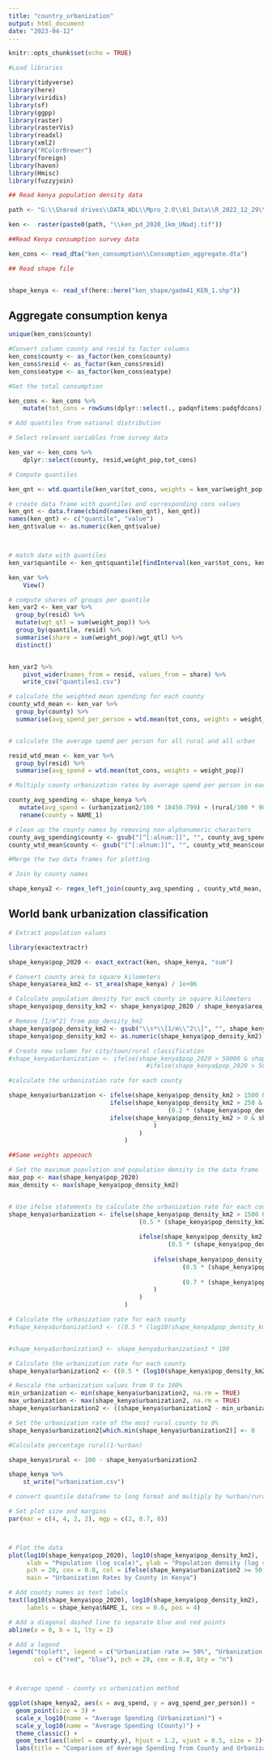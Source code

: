 ```yaml
---
title: "country_urbanization"
output: html_document
date: "2023-04-12"
---
```


```r
knitr::opts_chunk$set(echo = TRUE)
```

```r
#Load libraries

library(tidyverse)
library(here)
library(viridis)
library(sf)
library(ggpp)
library(raster)
library(rasterVis)
library(readxl)
library(xml2)
library("RColorBrewer")
library(foreign)
library(haven)
library(Hmisc)
library(fuzzyjoin)
```


```r
## Read kenya population density data

path <- "G:\\Shared drives\\DATA_WDL\\Mpro_2.0\\01_Data\\R_2022_12_29\\2023_01_23_2017ppp\\01_inputs\\population\\World pop\\Kenya"

ken <-  raster(paste0(path, "\\ken_pd_2020_1km_UNadj.tif"))

##Read Kenya consumption survey data

ken_cons <- read_dta("ken_consumption\\Consumption_aggregate.dta")

## Read shape file


shape_kenya <- read_sf(here::here("ken_shape/gadm41_KEN_1.shp"))


```

## Aggregate consumption kenya

```r
unique(ken_cons$county)
```


```r

#Convert column county and resid to factor columns
ken_cons$county <- as_factor(ken_cons$county)
ken_cons$resid <- as_factor(ken_cons$resid)
ken_cons$eatype <- as_factor(ken_cons$eatype)
```



```r
#Get the total consumption

ken_cons <- ken_cons %>%
    mutate(tot_cons = rowSums(dplyr::select(., padqnfitems:padqfdcons)))


```

```r
# Add quantiles from national distribution

# Select relevant variables from survey data

ken_var <- ken_cons %>% 
    dplyr::select(county, resid,weight_pop,tot_cons)

# Compute quantiles

ken_qnt <- wtd.quantile(ken_var$tot_cons, weights = ken_var$weight_pop, probs = seq(0, 1, 0.1))

# create data frame with quantiles and corresponding cons values
ken_qnt <- data.frame(cbind(names(ken_qnt), ken_qnt))
names(ken_qnt) <- c("quantile", "value")
ken_qnt$value <- as.numeric(ken_qnt$value)



# match data with quantiles
ken_var$quantile <- ken_qnt$quantile[findInterval(ken_var$tot_cons, ken_qnt$value, all.inside = TRUE)+1]

ken_var %>% 
    View()
```


```r
# compute shares of groups per quantile
ken_var2 <- ken_var %>%
  group_by(resid) %>%
  mutate(wgt_qtl = sum(weight_pop)) %>% 
  group_by(quantile, resid) %>%
  summarise(share = sum(weight_pop)/wgt_qtl) %>%
  distinct()


ken_var2 %>% 
    pivot_wider(names_from = resid, values_from = share) %>% 
    write_csv("quantiles1.csv")

```
```r

# calculate the weighted mean spending for each county
county_wtd_mean <- ken_var %>%
  group_by(county) %>%
  summarise(avg_spend_per_person = wtd.mean(tot_cons, weights = weight_pop))


# calculate the average spend per person for all rural and all urban

resid_wtd_mean <- ken_var %>%
  group_by(resid) %>%
  summarise(avg_spend = wtd.mean(tot_cons, weights = weight_pop))

```
```r
# Multiply county urbanization rates by average spend per person in each rural and urban area

county_avg_spending <- shape_kenya %>%
   mutate(avg_spend = (urbanization2/100 * 18450.799) + (rural/100 * 9094.087)) %>% 
   rename(county = NAME_1)

```




```r

# clean up the county names by removing non-alphanumeric characters
county_avg_spending$county <- gsub("[^[:alnum:]]", "", county_avg_spending$county)
county_wtd_mean$county <- gsub("[^[:alnum:]]", "", county_wtd_mean$county)

#Merge the two data frames for plotting

# Join by county names

shape_kenya2 <- regex_left_join(county_avg_spending , county_wtd_mean, by = "county", ignore_case = TRUE)

```


## World bank urbanization classification
```r
# Extract population values

library(exactextractr)

shape_kenya$pop_2020 <- exact_extract(ken, shape_kenya, "sum")

```



```r
# Convert county area to square kilometers
shape_kenya$area_km2 <- st_area(shape_kenya) / 1e+06
```


```r
# Calculate population density for each county in square kilometers
shape_kenya$pop_density_km2 <- shape_kenya$pop_2020 / shape_kenya$area_km2
```

```r
# Remove [1/m^2] from pop_density_km2
shape_kenya$pop_density_km2 <- gsub("\\s*\\[1/m\\^2\\]", "", shape_kenya$pop_density_km2)
shape_kenya$pop_density_km2 <- as.numeric(shape_kenya$pop_density_km2)
```




```r
# Create new column for city/town/rural classification
#shape_kenya$urbanization <- ifelse(shape_kenya$pop_2020 > 50000 & shape_kenya$pop_density_km2 > 1500, "City", 
                                      #ifelse(shape_kenya$pop_2020 > 5000 & #shape_kenya$pop_density_km2 > 250, "Town", "Rural"))

```



```r

#calculate the urbanization rate for each county

shape_kenya$urbanization <- ifelse(shape_kenya$pop_density_km2 > 1500 & shape_kenya$pop_2020 >= 50000,(0.6 * (shape_kenya$pop_density_km2 / max_density) + 0.4 * (shape_kenya$pop_2020 / max_pop)) * 100,
                            ifelse(shape_kenya$pop_density_km2 > 250 & shape_kenya$pop_2020 >= 5000,
                                            (0.2 * (shape_kenya$pop_density_km2 / max_density) + 0.8 * (shape_kenya$pop_2020 / max_pop)) * 100,
                            ifelse(shape_kenya$pop_density_km2 > 0 & shape_kenya$pop_density_km2 <= 250 & shape_kenya$pop_2020 > 0 & shape_kenya$pop_2020 < 5000, (0.1 * (shape_kenya$pop_density_km2 / max_density) + 0.9 * (shape_kenya$pop_2020 / max_pop)) * 100, (shape_kenya$pop_density_km2 / max_density) * 7 + (shape_kenya$pop_2020 / max_pop) * 3
                                        )
                                    )
                                )

```


```r
##Same weights appeoach

# Set the maximum population and population density in the data frame
max_pop <- max(shape_kenya$pop_2020)
max_density <- max(shape_kenya$pop_density_km2)


# Use ifelse statements to calculate the urbanization rate for each county
shape_kenya$urbanization <- ifelse(shape_kenya$pop_density_km2 > 1500 & shape_kenya$pop_2020 >= 50000,
                                    (0.5 * (shape_kenya$pop_density_km2 / max_density + shape_kenya$pop_2020 / max_pop)) * 100,
                                      
                                    ifelse(shape_kenya$pop_density_km2 > 250 & shape_kenya$pop_2020 >= 5000,
                                            (0.5 * (shape_kenya$pop_density_km2 / max_density + shape_kenya$pop_2020 / max_pop)) * 100,
                                        
                                        ifelse(shape_kenya$pop_density_km2 > 0 & shape_kenya$pop_density_km2 <= 250 & shape_kenya$pop_2020 > 0 & shape_kenya$pop_2020 < 5000,
                                                (0.5 * (shape_kenya$pop_density_km2 / max_density + shape_kenya$pop_2020 / max_pop)) * 100,
                                            
                                                (0.7 * (shape_kenya$pop_density_km2 / max_density) + 0.3 * (shape_kenya$pop_2020 / max_pop)) * 100
                                        )
                                    )
                                )

```


```r
# Calculate the urbanization rate for each county
#shape_kenya$urbanization3 <- ((0.5 * (log10(shape_kenya$pop_density_km2) / log10(max_density))) + (0.5 * (log10(shape_kenya$pop_2020) / log10(max_pop))))


#shape_kenya$urbanization3 <- shape_kenya$urbanization3 * 100
```


```r
# Calculate the urbanization rate for each county
shape_kenya$urbanization2 <- ((0.5 * (log10(shape_kenya$pop_density_km2) / log10(max_density))) + (0.5 * (log10(shape_kenya$pop_2020) / log10(max_pop))))

# Rescale the urbanization values from 0 to 100%
min_urbanization <- min(shape_kenya$urbanization2, na.rm = TRUE)
max_urbanization <- max(shape_kenya$urbanization2, na.rm = TRUE)
shape_kenya$urbanization2 <- ((shape_kenya$urbanization2 - min_urbanization) / (max_urbanization - min_urbanization)) * 100

# Set the urbanization rate of the most rural county to 0%
shape_kenya$urbanization2[which.min(shape_kenya$urbanization2)] <- 0


```

```r
#Calculate percentage rural(1-%urban)

shape_kenya$rural <- 100 - shape_kenya$urbanization2

shape_kenya %>% 
    st_write("urbanization.csv")

```

```r
# convert quantile dataframe to long format and multiply by %urban/rural to get national distribution


```





```r
# Set plot size and margins
par(mar = c(4, 4, 2, 2), mgp = c(2, 0.7, 0))



# Plot the data
plot(log10(shape_kenya$pop_2020), log10(shape_kenya$pop_density_km2), 
     xlab = "Population (log scale)", ylab = "Population density (log scale)",
     pch = 20, cex = 0.8, col = ifelse(shape_kenya$urbanization2 >= 50, "red", "blue"),
     main = "Urbanization Rates by County in Kenya")

# Add county names as text labels
text(log10(shape_kenya$pop_2020), log10(shape_kenya$pop_density_km2), 
     labels = shape_kenya$NAME_1, cex = 0.6, pos = 4)

# Add a diagonal dashed line to separate blue and red points
abline(a = 0, b = 1, lty = 2)

# Add a legend
legend("topleft", legend = c("Urbanization rate >= 50%", "Urbanization rate < 50%"),
       col = c("red", "blue"), pch = 20, cex = 0.8, bty = "n")




```

```r
# Average spend - county vs urbanization method

ggplot(shape_kenya2, aes(x = avg_spend, y = avg_spend_per_person)) +
  geom_point(size = 3) +
  scale_x_log10(name = "Average Spending (Urbanization)") +
  scale_y_log10(name = "Average Spending (County)") +
  theme_classic() +
  geom_text(aes(label = county.y), hjust = 1.2, vjust = 0.5, size = 3)+
  labs(title = "Comparison of Average Spending from County and Urbanization Approaches") 
```

